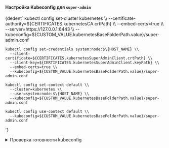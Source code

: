 

#### Настройка Kubeconfig для `super-admin`
<CodeBlock language="bash">
  {dedent`
    kubectl config set-cluster kubernetes \\
      --certificate-authority=${CERTIFICATES.kubernetesCA.crtPath} \\
      --embed-certs=true \\
      --server=https://127.0.0.1:6443 \\
      --kubeconfig=${CUSTOM_VALUE.kubernetesBaseFolderPath.value}/super-admin.conf

    kubectl config set-credentials system:node:$\{HOST_NAME} \\
      --client-certificate=${CERTIFICATES.kubernetesSuperAdminClient.crtPath} \\
      --client-key=${CERTIFICATES.kubernetesSuperAdminClient.keyPath} \\
      --embed-certs=true \\
      --kubeconfig=${CUSTOM_VALUE.kubernetesBaseFolderPath.value}/super-admin.conf

    kubectl config set-context default \\
      --cluster=kubernetes \\
      --user=system:node:$\{HOST_NAME} \\
      --kubeconfig=${CUSTOM_VALUE.kubernetesBaseFolderPath.value}/super-admin.conf

    kubectl config use-context default \\
      --kubeconfig=${CUSTOM_VALUE.kubernetesBaseFolderPath.value}/super-admin.conf
  `}
</CodeBlock>

<details className="custom-blue-block">
  <summary>Проверка готовности kubeconfig</summary>
  :::warning Обратите ВНИМАНИЕ!

  Данный раздел зависит от следующих разделов:
  - [SSL Certificate Check](/docs/tech-docs/kubernetes/certificates/examinationOpensslComponent.mdx).
  :::

  <CodeBlock language="bash">
    {dedent`
      ${CUSTOM_VALUE.kubernetesBaseFolderPath.value}/openssl/cert-report.sh ${CUSTOM_VALUE.kubernetesBaseFolderPath.value}/super-admin.conf
    `}
  </CodeBlock>

  :::note Вывод команды
  <CodeBlock language="bash">
    {dedent`
      CERTIFICATE                EXPIRES                  RESIDUAL TIME   CERTIFICATE AUTHORITY   EXTERNALLY MANAGED
      super-admin.conf           Oct 22, 2025 22:06 UTC   364d            kubernetes              no
    `}
  </CodeBlock>
  :::

</details>
